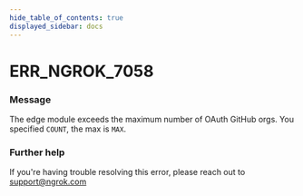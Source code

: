 ```yaml
---
hide_table_of_contents: true
displayed_sidebar: docs
---
```



# ERR_NGROK_7058

### Message

The edge module exceeds the maximum number of OAuth GitHub orgs. You specified `COUNT`, the max is `MAX`.

### Further help

If you're having trouble resolving this error, please reach out to [support@ngrok.com](mailto:support@ngrok.com?subject=Help%20with%20ERR_NGROK_7058)

<ErrorDetails error="err_ngrok_7058" />
